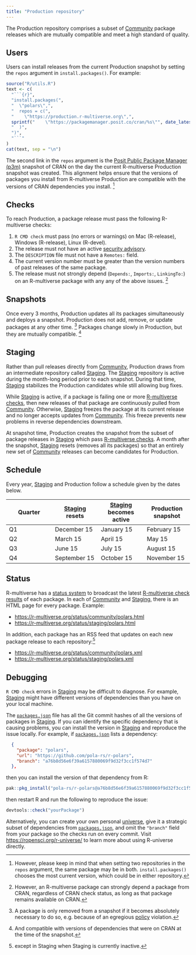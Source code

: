 ```yaml
---
title: "Production repository"
---
```


The Production repository comprises a subset of [Community](community.md) package releases which are mutually compatible and meet a high standard of quality.

## Users

Users can install releases from the current Production snapshot
by setting the `repos` argument in `install.packages()`.
For example:

```r
source("R/utils.R")
text <- c(
  "```{r}",
  "install.packages(",
  "  \"polars\",",
  "  repos = c(",
  "    \"https://production.r-multiverse.org\",",
  sprintf("    \"https://packagemanager.posit.co/cran/%s\"", date_latest_snapshot()),
  "  )",
  ")",
  "```"
)
cat(text, sep = "\n")
```

The second link in the `repos` argument is the [Posit Public Package Manager (p3m)](https://packagemanager.posit.co/)
snapshot of CRAN on the day the current R-multiverse Production snapshot was created.
This alignment helps ensure that the versions of packages you install from R-multiverse Production
are compatible with the versions of CRAN dependencies you install.
^[
However, please keep in mind that when setting two repositories in the `repos` argument,
the same package may be in both.
`install.packages()` chooses the most current version,
which could be in either repository.
]

## Checks

To reach Production, a package release must pass the following R-multiverse checks:

1. `R CMD check` must pass (no errors or warnings) on Mac (R-release), Windows (R-release), Linux (R-devel).
1. The release must not have an active [security advisory](https://github.com/RConsortium/r-advisory-database).
1. The `DESCRIPTION` file must not have a `Remotes:` field.
1. The current version number must be greater than the version numbers of past releases of the same package.
1. The release must not strongly depend (`Depends:`, `Imports:`, `LinkingTo:`) on an R-multiverse package with any any of the above issues.
^[However, an R-multiverse package can strongly depend a package from CRAN, regardless of CRAN check status, as long as that package remains available on CRAN.]

## Snapshots

Once every 3 months, Production updates all its packages simultaneously and deploys a snapshot.
Production does not add, remove, or update packages at any other time.
^[A package is only removed from a snapshot if it becomes absolutely necessary to do so,
e.g. because of an egregious [policy](policies.md) violation.]
Packages change slowly in Production, but they are mutually compatible.
^[And compatible with versions of dependencies that were on CRAN at the time of the snapshot.]

## Staging

Rather than pull releases directly from [Community](community.md),
Production draws from an intermediate repository called [Staging](#staging).
The [Staging](#staging) repository is active during the month-long period prior to each snapshot.
During that time, [Staging](#staging) stabilizes the Production candidates
while still allowing bug fixes.

While [Staging](#staging) is active, if a package is failing one or more [R-multiverse checks](#checks),
then new releases of that package are continuously pulled from [Community](community.md).
Otherwise, [Staging](#staging) freezes the package at its current release
and no longer accepts updates from [Community](community.md).
This freeze prevents new problems in reverse dependencies downstream.

At snapshot time, Production creates the snapshot from the subset of package releases in
[Staging](#staging) which pass [R-multiverse checks](#checks).
A month after the snapshot, [Staging](#staging) resets (removes all its packages)
so that an entirely new set of [Community](community.md) releases can become candidates for Production.

## Schedule

Every year, [Staging](#staging) and Production follow a schedule given by the dates below.

| Quarter | [Staging](#staging) resets | [Staging](#staging) becomes active | Production snapshot |
|---|---|---|---|
| Q1 | December 15 | January 15 | February 15 |
| Q2 | March 15 | April 15 | May 15 |
| Q3 | June 15 | July 15 | August 15 |
| Q4 | September 15 | October 15 | November 15 |

## Status

R-multiverse has a [status system](https://r-multiverse.org/status/index.html) to broadcast the latest [R-multiverse check results](#checks) of each package.
In each of [Community](community.md) and [Staging](#staging), there is an HTML page for every package.
Example:

* <https://r-multiverse.org/status/community/polars.html>
* <https://r-multiverse.org/status/staging/polars.html>

In addition, each package has an RSS feed that updates on each new package release to each repository:^[except in Staging when Staging is currently inactive.]

* <https://r-multiverse.org/status/community/polars.xml>
* <https://r-multiverse.org/status/staging/polars.xml>

## Debugging

`R CMD check` errors in [Staging](#staging)
may be difficult to diagnose. 
For example, [Staging](#staging) might have different versions
of dependencies than you have on your local machine.

The [`packages.json`](https://github.com/r-multiverse/staging/blob/main/packages.json)
file has all the Git commit hashes
of all the versions of packages in [Staging](#staging).
If you can identify the specific
dependency that is causing problems, you can install the version in [Staging](#staging)
and reproduce the issue locally.
For example, if [`packages.json`](https://github.com/r-multiverse/staging/blob/main/packages.json)
lists a dependency:

```json
  {
    "package": "polars",
    "url": "https://github.com/pola-rs/r-polars",
    "branch": "a76b8d56e6f39a6157880069f9d32f3cc1f574d7"
  },
```

then you can install the version of that dependency from R:

```r
pak::pkg_install("pola-rs/r-polars@a76b8d56e6f39a6157880069f9d32f3cc1f574d7")
```

then restart R and run the following to reproduce the issue:

```r
devtools::check("yourPackage")
```

Alternatively, you can create your own personal [universe](https://r-universe.dev),
give it a strategic subset of dependencies from
[`packages.json`](https://github.com/r-multiverse/staging/blob/main/packages.json),
and omit the `"branch"` field from your package so the checks run on every commit.
Visit <https://ropensci.org/r-universe/> to learn more about using R-universe directly.
